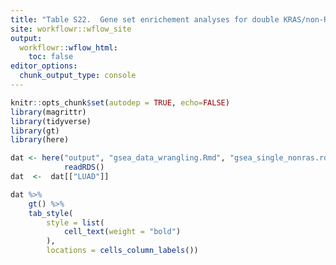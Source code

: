 ```yaml
---
title: "Table S22.  Gene set enrichement analyses for double KRAS/non-RAS mutant vs KRAS only mutant lung adenocarcinomas."
site: workflowr::wflow_site
output:
  workflowr::wflow_html:
    toc: false
editor_options:
  chunk_output_type: console
---
```


```r
knitr::opts_chunk$set(autodep = TRUE, echo=FALSE)
library(magrittr)
library(tidyverse)
library(gt)
library(here)
```



```r

dat <- here("output", "gsea_data_wrangling.Rmd", "gsea_single_nonras.rds") %>%
            readRDS()
dat  <-  dat[["LUAD"]]

```


```r
dat %>%
    gt() %>%
    tab_style(
        style = list(
            cell_text(weight = "bold")
        ),
        locations = cells_column_labels()) 

```

